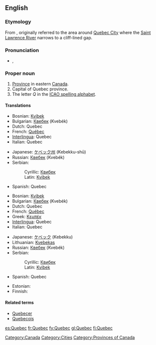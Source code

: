 {{see|Québec}}
==English==
===Etymology===
From {{etyl|alq}} {{term|kepék||(it) narrows|lang=alq}}, originally referred to the area around [[w:Quebec City|Quebec City]] where the [[w:Saint Lawrence River|Saint Lawrence River]] narrows to a cliff-lined gap.

===Pronunciation===
* {{a|UK}} {{IPA|/ˌkwəˈbɛk/}}, {{SAMPA|/%kw@"bEk/}}

===Proper noun===
{{en-proper noun}}

# [[province|Province]] in eastern [[Canada]].
# Capital of Quebec province.
# The letter ''Q'' in the [[ICAO spelling alphabet]].

====Translations====
{{trans-top|province}}
*Bosnian: [[Kvibek#Bosnian|Kvibek]] {{m}}
*Bulgarian: [[Квебек]] (Kvebék) {{m}}
*Dutch: Quebec
*French: [[Québec]] {{m}}
*[[Interlingua]]: Quebec
*Italian: Quebec {{m}}
{{trans-mid}}
*Japanese: [[ケベック州]] (Kebekku-shū)
*Russian: [[Квебек]] (Kvebék) {{m}}
*Serbian:
*:Cyrillic: [[Квибек#Serbian|Квибек]] {{m}}
*:Latin: [[Kvibek#Serbian|Kvibek]] {{m}}
*Spanish: Quebec {{m}}
{{trans-bottom}}

{{trans-top|city}}
*Bosnian: [[Kvibek#Bosnian|Kvibek]] {{m}}
*Bulgarian: [[Квебек]] (Kvebék) {{m}}
*Dutch: Quebec
*French: [[Québec]] {{m}}
*Greek: [[Κεμπέκ]]
*[[Interlingua]]: Quebec
*Italian: Quebec {{m}}
{{trans-mid}}
*Japanese: [[ケベック]] (Kebekku)
*Lithuanian: [[Kvebekas]] {{m}}
*Russian: [[Квебек]] (Kvebék) {{m}}
*Serbian:
*:Cyrillic: [[Квибек#Serbian|Квибек]] {{m}}
*:Latin: [[Kvibek#Serbian|Kvibek]] {{m}}
*Spanish: Quebec {{m}}
{{trans-bottom}}

{{trans-top|the letter "Q"}}
* Estonian: {{t|et|Quebec}}
* Finnish: {{t|fi|Qvintus}}
{{trans-mid}}
{{trans-bottom}}

====Related terms====
*[[Quebecer]]
*[[Quebecois]]

[[Category:Canada]]
[[Category:Cities]]
[[Category:Provinces of Canada]]

[[es:Quebec]]
[[fr:Quebec]]
[[fy:Quebec]]
[[gl:Quebec]]
[[fi:Quebec]]